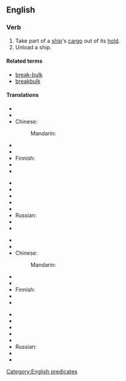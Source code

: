 ==English==

===Verb===
{{head|en|verb|head=[[break]] [[bulk]]}}

# Take part of a [[ship]]'s [[cargo]] out of its [[hold]].
# Unload a ship.

====Related terms====
* [[break-bulk]]
* [[breakbulk]]

====Translations====
{{trans-top|to remove part of a ship's cargo}}
* {{trreq|ar}}
* {{trreq|hy}} 
* Chinese:
*: Mandarin: {{t|zh|卸货|sc=Hani}}
* {{trreq|cs}}
* {{trreq|nl}}
* Finnish: {{t|fi|purkaa lasti|alt=purkaa lastia}}
* {{trreq|fr}}
* {{trreq|de}}
{{trans-mid}}
* {{trreq|hi}}
* {{trreq|it}}
* {{trreq|ja}}
* {{trreq|ko}}
* {{trreq|pt}}
* Russian: {{t|ru|начинать разгрузку|tr=načinát’ razgrúzku|sc=Cyrl}}
* {{trreq|es}}
* {{trreq|vi}}
{{trans-bottom}}

{{trans-top|to unload a ship}}
* {{trreq|ar}}
* {{trreq|hy}} 
* Chinese:
*: Mandarin: {{t|zh|卸货|sc=Hani}}
* {{trreq|cs}}
* {{trreq|nl}}
* Finnish: {{t|fi|purkaa lasti}}
* {{trreq|fr}}
* {{trreq|de}}
{{trans-mid}}
* {{trreq|hi}}
* {{trreq|it}}
* {{trreq|ja}}
* {{trreq|ko}}
* {{trreq|pt}}
* Russian: {{t|ru|разгружать|tr=razgružát’|sc=Cyrl}}
* {{trreq|es}}
* {{trreq|vi}}
{{trans-bottom}}

[[Category:English predicates]]